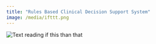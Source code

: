 ```yaml
---
title: "Rules Based Clinical Decision Support System"
image: /media/ifttt.png
---
```


![](/media/ifttt.png){alt="Text reading if this than that"}